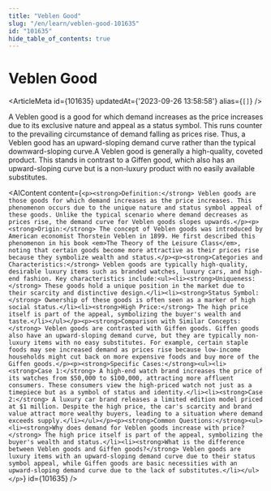 ```yaml
---
title: "Veblen Good"
slug: "/en/learn/veblen-good-101635"
id: "101635"
hide_table_of_contents: true
---
```



# Veblen Good

<ArticleMeta id={101635} updatedAt={'2023-09-26 13:58:58'} alias={`[]`} />
<div className='border-solid border-b border-t-0 my-4 border-[var(--ifm-color-gray-300)]' />

A Veblen good is a good for which demand increases as the price increases due to its exclusive nature and appeal as a status symbol. This runs counter to the prevailing circumstance of demand falling as prices rise. Thus, a Veblen good has an upward-sloping demand curve rather than the typical downward-sloping curve.A Veblen good is generally a high-quality, coveted product. This stands in contrast to a Giffen good, which also has an upward-sloping curve but is a non-luxury product with no easily available substitutes.

<AIContent content={`<p><strong>Definition:</strong> Veblen goods are those goods for which demand increases as the price increases. This phenomenon occurs due to the unique nature and status symbol appeal of these goods. Unlike the typical scenario where demand decreases as prices rise, the demand curve for Veblen goods slopes upwards.</p><p><strong>Origin:</strong> The concept of Veblen goods was introduced by American economist Thorstein Veblen in 1899. He first described this phenomenon in his book <em>The Theory of the Leisure Class</em>, noting that certain goods become more attractive as their prices rise because they symbolize wealth and status.</p><p><strong>Categories and Characteristics:</strong> Veblen goods are typically high-quality, desirable luxury items such as branded watches, luxury cars, and high-end fashion. Key characteristics include:<ul><li><strong>Uniqueness:</strong> These goods hold a unique position in the market due to their scarcity and distinctive design.</li><li><strong>Status Symbol:</strong> Ownership of these goods is often seen as a marker of high social status.</li><li><strong>High Price:</strong> The high price itself is part of the appeal, symbolizing the buyer's wealth and taste.</li></ul></p><p><strong>Comparison with Similar Concepts:</strong> Veblen goods are contrasted with Giffen goods. Giffen goods also have an upward-sloping demand curve, but they are typically non-luxury items with no easy substitutes. For example, certain staple foods may see increased demand as prices rise because low-income households might cut back on more expensive foods and buy more of the Giffen goods.</p><p><strong>Specific Cases:</strong><ul><li><strong>Case 1:</strong> A high-end watch brand increases the price of its watches from $50,000 to $100,000, attracting more affluent consumers. These consumers view the high-priced watch not just as a timepiece but as a symbol of status and identity.</li><li><strong>Case 2:</strong> A luxury car brand releases a limited edition model priced at $1 million. Despite the high price, the car's scarcity and brand value attract more wealthy buyers, leading to a situation where demand exceeds supply.</li></ul></p><p><strong>Common Questions:</strong><ul><li><strong>Why does demand for Veblen goods increase with price?</strong> The high price itself is part of the appeal, symbolizing the buyer's wealth and status.</li><li><strong>What is the difference between Veblen goods and Giffen goods?</strong> Veblen goods are luxury items with an upward-sloping demand curve due to their status symbol appeal, while Giffen goods are basic necessities with an upward-sloping demand curve due to the lack of substitutes.</li></ul></p>`} id={101635} />
